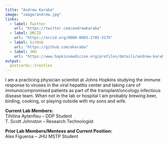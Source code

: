 ```yaml
---
title: "Andrew Karaba"
image: "image/andrew.jpg"
links:
  - label: Twitter
    url: "https://twitter.com/andrewkaraba"
  - label: ORCID
    url: "https://orcid.org/0000-0003-2785-317X"
  - label: GitHub  
    url: "https://github.com/akaraba"
  - label: JHU
    url: "https://www.hopkinsmedicine.org/profiles/details/andrew-karaba"  
output:
  postcards::trestles
---
```


I am a practicing physician scientist at Johns Hopkins studying the immune response to viruses in the viral hepatitis center and taking care of immunocompromised patients as part of the transplant/oncology infectious disease team. When not in the lab or hospital I am probably brewing beer, birding, cooking, or playing outside with my sons and wife.

**Current Lab Members:**\
Tihitina Aytenfisu -- DDP Student\
T. Scott Johnston -- Research Technologist

**Prior Lab Members/Mentees and Current Position:**\
Alex Figueroa -- JHU MSTP Student


